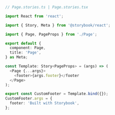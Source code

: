 ```ts
// Page.stories.ts | Page.stories.tsx

import React from 'react';

import { Story, Meta } from '@storybook/react';

import { Page, PageProps } from './Page';

export default {
  component: Page,
  title: 'Page',
} as Meta;

const Template: Story<PageProps> = (args) => (
  <Page {...args}>
    <footer>{args.footer}</footer
  </Page>
);

export const CustomFooter = Template.bind({});
CustomFooter.args = {
  footer: 'Built with Storybook',
};
```
